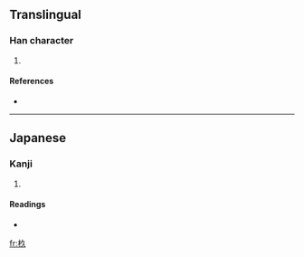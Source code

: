 ==Translingual==

===Han character===
{{Han char|rn=75|rad=木|as=03|sn=7|four=|canj=木弓人 (DNO), X木弓人 (XDNO)}}

# {{defn|Han|sort=木03}}

====References====
* {{Han ref|kx=0513.011|hdz=21161.091|uh=6766|ud=26470}}

----

==Japanese==

===Kanji===
{{ja-kanji|grade=|rs=木03}}

# {{defn|Japanese}}

====Readings====
* {{ja-readings|on=|kun=[[すぎ]] (sugi)}}

[[fr:杦]]